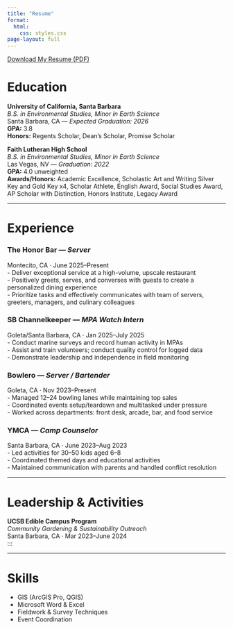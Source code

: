 ```yaml
---
title: "Resume"
format: 
  html:
    css: styles.css
page-layout: full
---
```


[Download My Resume (PDF)](files/Martinez_Resume_.pdf){.resume-download}

# Education

::: resume-card
**University of California, Santa Barbara**\
*B.S. in Environmental Studies, Minor in Earth Science*\
Santa Barbara, CA — *Expected Graduation: 2026*\
**GPA:** 3.8\
**Honors:** Regents Scholar, Dean’s Scholar, Promise Scholar
:::

::: resume-card
**Faith Lutheran High School**\
*B.S. in Environmental Studies, Minor in Earth Science*\
Las Vegas, NV — *Graduation: 2022*\
**GPA:** 4.0 unweighted\
**Awards/Honors:** Academic Excellence, Scholastic Art and Writing Silver Key and Gold Key x4, Scholar Athlete, English Award, Social Studies Award, AP Scholar with Distinction, Honors Institute, Legacy Award
:::

------------------------------------------------------------------------

# Experience

::: resume-card
### The Honor Bar — *Server*

Montecito, CA · June 2025–Present\
- Deliver exceptional service at a high-volume, upscale restaurant\
- Positively greets, serves, and converses with guests to create a personalized dining experience\
- Prioritize tasks and effectively communicates with team of servers, greeters, managers, and culinary colleagues\
:::

::: resume-card
### SB Channelkeeper — *MPA Watch Intern*

Goleta/Santa Barbara, CA · Jan 2025–July 2025\
- Conduct marine surveys and record human activity in MPAs\
- Assist and train volunteers; conduct quality control for logged data\
- Demonstrate leadership and independence in field monitoring
:::

::: resume-card
### Bowlero — *Server / Bartender*

Goleta, CA · Nov 2023–Present\
- Managed 12–24 bowling lanes while maintaining top sales\
- Coordinated events setup/teardown and multitasked under pressure\
- Worked across departments: front desk, arcade, bar, and food service
:::

::: resume-card
### YMCA — *Camp Counselor*

Santa Barbara, CA · June 2023–Aug 2023\
- Led activities for 30–50 kids aged 6–8\
- Coordinated themed days and educational activities\
- Maintained communication with parents and handled conflict resolution
:::

------------------------------------------------------------------------

# Leadership & Activities

**UCSB Edible Campus Program**\
*Community Gardening & Sustainability Outreach*\
Santa Barbara, CA · Mar 2023–June 2024\
:::

------------------------------------------------------------------------

# Skills

::: resume-card
-   GIS (ArcGIS Pro, QGIS)\
-   Microsoft Word & Excel\
-   Fieldwork & Survey Techniques\
-   Event Coordination\
:::
